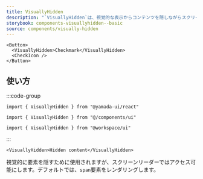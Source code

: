 ```yaml
---
title: VisuallyHidden
description: "`VisuallyHidden`は、視覚的な表示からコンテンツを隠しながらスクリーンリーダーで読み取り可能にする、ウェブアクセシビリティで一般的に使用される手法です。"
storybook: components-visuallyhidden--basic
source: components/visually-hidden
---
```


```tsx preview
<Button>
  <VisuallyHidden>Checkmark</VisuallyHidden>
  <CheckIcon />
</Button>
```

## 使い方

:::code-group

```tsx [package]
import { VisuallyHidden } from "@yamada-ui/react"
```

```tsx [alias]
import { VisuallyHidden } from "@/components/ui"
```

```tsx [monorepo]
import { VisuallyHidden } from "@workspace/ui"
```

:::

```tsx
<VisuallyHidden>Hidden content</VisuallyHidden>
```

視覚的に要素を隠すために使用されますが、スクリーンリーダーではアクセス可能にします。デフォルトでは、`span`要素をレンダリングします。
